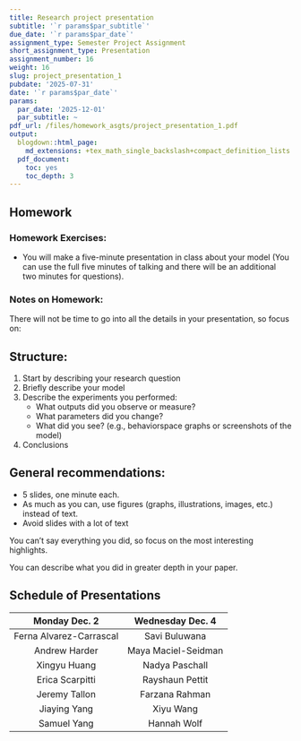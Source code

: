 ```yaml
---
title: Research project presentation
subtitle: '`r params$par_subtitle`'
due_date: '`r params$par_date`'
assignment_type: Semester Project Assignment
short_assignment_type: Presentation
assignment_number: 16
weight: 16
slug: project_presentation_1
pubdate: '2025-07-31'
date: '`r params$par_date`'
params:
  par_date: '2025-12-01'
  par_subtitle: ~
pdf_url: /files/homework_asgts/project_presentation_1.pdf
output:
  blogdown::html_page:
    md_extensions: +tex_math_single_backslash+compact_definition_lists
  pdf_document:
    toc: yes
    toc_depth: 3
---
```

## Homework

### Homework Exercises:



* You will make a five-minute presentation in class about your model (You can use the full five minutes of talking and there will be an additional two minutes for questions).

### Notes on Homework:


There will not be time to go into all the details in your presentation, so focus on:

## Structure:

#. Start by describing your research question
#. Briefly describe your model
#. Describe the experiments you performed:
   * What outputs did you observe or measure?
   * What parameters did you change?
   * What did you see? (e.g., behaviorspace graphs or screenshots of the model)
#. Conclusions

## General recommendations:

* 5 slides, one minute each.
* As much as you can, use figures (graphs, illustrations, images, etc.) instead of text.
* Avoid slides with a lot of text

You can’t say everything you did, so focus on the most interesting highlights.

You can describe what you did in greater depth in your paper.

## Schedule of Presentations

| Monday Dec. 2       | Wednesday Dec. 4    |
|:-------------------:|:-------------------:|
| Ferna Alvarez-Carrascal | Savi Buluwana       |
| Andrew Harder           | Maya Maciel-Seidman |
| Xingyu Huang            | Nadya Paschall      |
| Erica Scarpitti         | Rayshaun Pettit     |
| Jeremy Tallon           | Farzana Rahman      |
| Jiaying Yang            | Xiyu Wang           |
| Samuel Yang            | Hannah Wolf         |